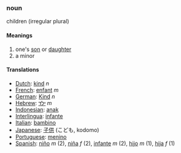 ===noun===
children (irregular plural)

====Meanings====
#one's [[son]] or [[daughter]]
#a minor
====Translations====
*[[Dutch]]: [[kind]] ''n''
*[[French]]: [[enfant]] ''m''
*[[German]]: [[Kind]] ''n''
*[[Hebrew]]: [[ילד]] ''m''
*[[Indonesian]]: [[anak]]
*[[Interlingua]]: [[infante]]
*[[Italian]]: [[bambino]]
*[[Japanese]]: [[子供]] (こども, kodomo)
*[[Portuguese]]: [[menino]]
*[[Spanish]]: [[niño]] ''m'' (2), [[niña]] ''f'' (2), [[infante]] ''m'' (2), [[hijo]] ''m'' (1), [[hija]] ''f'' (1)